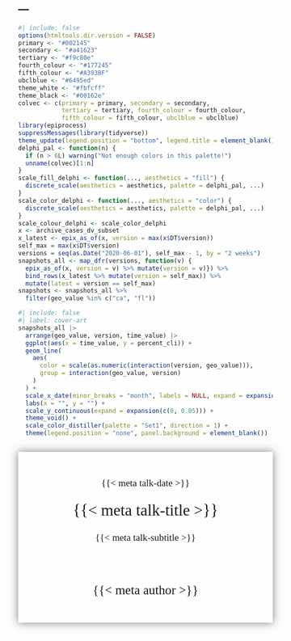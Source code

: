 ---
---

\DeclareMathOperator*{\minimize}{minimize}

```r
#| include: false
options(htmltools.dir.version = FALSE)
primary <- "#002145"
secondary <- "#a41623"
tertiary <- "#f9c80e"
fourth_colour <- "#177245"
fifth_colour <- "#A393BF"
ubclblue <- "#6495ed"
theme_white <- "#fbfcff"
theme_black <- "#00162e"
colvec <- c(primary = primary, secondary = secondary,
            tertiary = tertiary, fourth_colour = fourth_colour,
            fifth_colour = fifth_colour, ubclblue = ubclblue)
library(epiprocess)
suppressMessages(library(tidyverse))
theme_update(legend.position = "bottom", legend.title = element_blank())
delphi_pal <- function(n) {
  if (n > 6L) warning("Not enough colors in this palette!")
  unname(colvec)[1:n]
}
scale_fill_delphi <- function(..., aesthetics = "fill") {
  discrete_scale(aesthetics = aesthetics, palette = delphi_pal, ...)
} 
scale_color_delphi <- function(..., aesthetics = "color") {
  discrete_scale(aesthetics = aesthetics, palette = delphi_pal, ...)
}
scale_colour_delphi <- scale_color_delphi
x <- archive_cases_dv_subset
x_latest <- epix_as_of(x, version = max(x$DT$version))
self_max = max(x$DT$version)
versions = seq(as.Date("2020-06-01"), self_max - 1, by = "2 weeks")
snapshots_all <- map_dfr(versions, function(v) { 
  epix_as_of(x, version = v) %>% mutate(version = v)}) %>%
  bind_rows(x_latest %>% mutate(version = self_max)) %>%
  mutate(latest = version == self_max)
snapshots <- snapshots_all %>% 
  filter(geo_value %in% c("ca", "fl"))
```

```r
#| include: false
#| label: cover-art
snapshots_all |>
  arrange(geo_value, version, time_value) |>
  ggplot(aes(x = time_value, y = percent_cli)) +  
  geom_line(
    aes(
      color = scale(as.numeric(interaction(version, geo_value))), 
      group = interaction(geo_value, version)
    )
  ) + 
  scale_x_date(minor_breaks = "month", labels = NULL, expand = expansion()) +
  labs(x = "", y = "") + 
  scale_y_continuous(expand = expansion(c(0, 0.05))) +
  theme_void() +
  scale_color_distiller(palette = "Set1", direction = 1) +
  theme(legend.position = "none", panel.background = element_blank())
```



## {background-image="gfx/cover-art-1.svg" footer=false}

::: {style="text-align:center; font-family:Gilda Display; font-size:1.8em; padding: 1em 0.5em; background-color: rgba(255, 255, 255, .5); backdrop-filter: blur(5px); box-shadow: 0 0 1rem 0 rgba(0, 0, 0, .5);"}

[{{< meta talk-date >}}]{.primary style="font-size:0.75em;"}

[{{< meta talk-title >}}]{.primary style="font-size:1.25em;"}

[{{< meta talk-subtitle >}}]{.primary style="font-size:0.75em;"}

<br>

[{{< meta author >}}]{.primary}

:::

